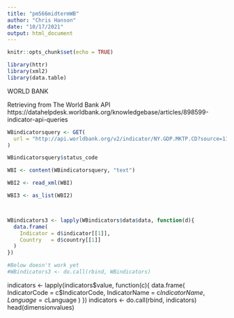 ```yaml
---
title: "pm566midtermWB"
author: "Chris Hanson"
date: "10/17/2021"
output: html_document
---
```


```r
knitr::opts_chunk$set(echo = TRUE)
```

```r
library(httr)
library(xml2)
library(data.table)
```

WORLD BANK

Retrieving from The World Bank API
https://datahelpdesk.worldbank.org/knowledgebase/articles/898599-indicator-api-queries
```r
WBindicatorsquery <- GET(
  url = "http://api.worldbank.org/v2/indicator/NY.GDP.MKTP.CD?source=11"
)

WBindicatorsquery$status_code

WBI <- content(WBindicatorsquery, "text")

WBI2 <- read_xml(WBI)

WBI3 <- as_list(WBI2)



WBindicators3 <- lapply(WBindicators$data$data, function(d){
  data.frame(
    Indicator = d$indicator[[1]],
    Country   = d$country[[1]]
  )
})

#Below doesn't work yet
#WBindicators3 <- do.call(rbind, WBindicators)
```

indicators <- lapply(indicators$value, function(c){
  data.frame(
    IndicatorCode  = c$IndicatorCode,
    IndicatorName  = c$IndicatorName,
    Language       = c$Language
  )
})
indicators <- do.call(rbind, indicators)
head(dimensionvalues)
